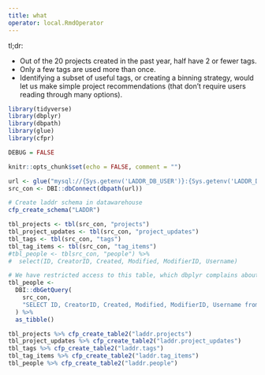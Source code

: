 ```yaml
---
title: what
operator: local.RmdOperator
---
```


tl;dr:

* Out of the 20 projects created in the past year, half have 2 or fewer tags.
* Only a few tags are used more than once.
* Identifying a subset of useful tags, or creating a binning strategy, would let us make simple project recommendations (that don't require users reading through many options).

```r
library(tidyverse)
library(dbplyr)
library(dbpath)
library(glue)
library(cfpr)

DEBUG = FALSE

knitr::opts_chunk$set(echo = FALSE, comment = "")
```

```r
url <- glue("mysql://{Sys.getenv('LADDR_DB_USER')}:{Sys.getenv('LADDR_DB_PASS')}@poplar.phl.io:3306/code-for-philly")
src_con <- DBI::dbConnect(dbpath(url))

# Create laddr schema in datawarehouse
cfp_create_schema("LADDR")
```


```r
tbl_projects <- tbl(src_con, "projects")
tbl_project_updates <- tbl(src_con, "project_updates")
tbl_tags <- tbl(src_con, "tags")
tbl_tag_items <- tbl(src_con, "tag_items")
#tbl_people <- tblsrc_con, "people") %>%
#  select(ID, CreatorID, Created, Modified, ModifierID, Username)

# We have restricted access to this table, which dbplyr complains about
tbl_people <- 
  DBI::dbGetQuery(
    src_con,
    "SELECT ID, CreatorID, Created, Modified, ModifierID, Username from people"
  ) %>%
  as_tibble()
```


```r
tbl_projects %>% cfp_create_table2("laddr.projects")
tbl_project_updates %>% cfp_create_table2("laddr.project_updates")
tbl_tags %>% cfp_create_table2("laddr.tags")
tbl_tag_items %>% cfp_create_table2("laddr.tag_items")
tbl_people %>% cfp_create_table2("laddr.people")
```
